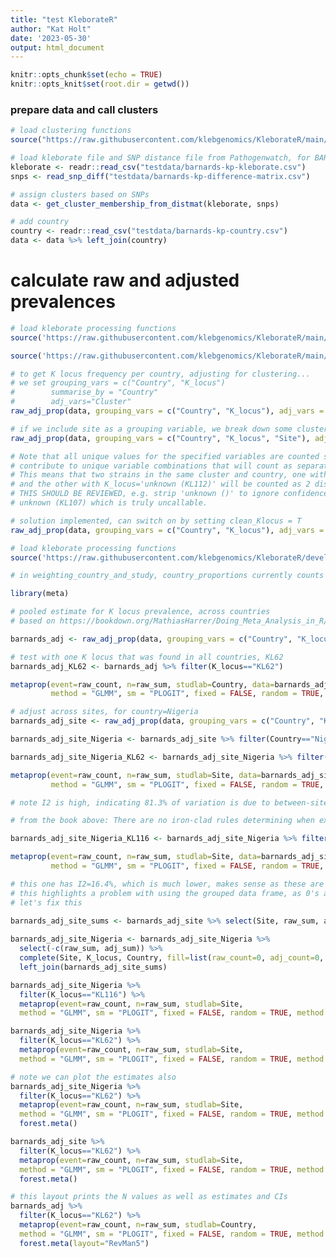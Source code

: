 ```yaml
---
title: "test KleborateR"
author: "Kat Holt"
date: '2023-05-30'
output: html_document
---
```


```r
knitr::opts_chunk$set(echo = TRUE)
knitr::opts_knit$set(root.dir = getwd())
```

### prepare data and call clusters
```r
# load clustering functions
source("https://raw.githubusercontent.com/klebgenomics/KleborateR/main/cluster_functions.R")

# load kleborate file and SNP distance file from Pathogenwatch, for BARNARDS Kleb pneumo genomes
kleborate <- readr::read_csv("testdata/barnards-kp-kleborate.csv")
snps <- read_snp_diff("testdata/barnards-kp-difference-matrix.csv")

# assign clusters based on SNPs
data <- get_cluster_membership_from_distmat(kleborate, snps)

# add country
country <- readr::read_csv("testdata/barnards-kp-country.csv")
data <- data %>% left_join(country)

```

# calculate raw and adjusted prevalences

``` r
# load kleborate processing functions
source('https://raw.githubusercontent.com/klebgenomics/KleborateR/main/kleborate_functions.R')

source('https://raw.githubusercontent.com/klebgenomics/KleborateR/main/plotting_functions.R')

```

``` r
# to get K locus frequency per country, adjusting for clustering...
# we set grouping_vars = c("Country", "K_locus")
#        summarise_by = "Country"
#        adj_vars="Cluster"
raw_adj_prop(data, grouping_vars = c("Country", "K_locus"), adj_vars = c("Cluster"), summarise_by = "Country")

# if we include site as a grouping variable, we break down some clusters into multiple sites, they are then counted as separate clusters which increases the denominator - ie denominator is number of unique K/Site/clusters per Country, not correct to say the denominator is 'country'
raw_adj_prop(data, grouping_vars = c("Country", "K_locus", "Site"), adj_vars = c("Cluster"), summarise_by = "Country")

# Note that all unique values for the specified variables are counted separately, and 
# contribute to unique variable combinations that will count as separate clusters.
# This means that two strains in the same cluster and country, one with K_locus='KL112' 
# and the other with K_locus='unknown (KL112)' will be counted as 2 distinct clusters.
# THIS SHOULD BE REVIEWED, e.g. strip 'unknown ()' to ignore confidence, except for
# unknown (KL107) which is truly uncallable.

# solution implemented, can switch on by setting clean_Klocus = T
raw_adj_prop(data, grouping_vars = c("Country", "K_locus"), adj_vars = c("Cluster"), summarise_by = "Country", clean_Klocus = T)
```

``` r
# load kleborate processing functions
source('https://raw.githubusercontent.com/klebgenomics/KleborateR/development/testing_ground.R')

# in weighting_country_and_study, country_proportions currently counts the number of unique combinations of (country/study/K) and weights the country proportional to that... not sure that is right?
```

``` r
library(meta)

# pooled estimate for K locus prevalence, across countries
# based on https://bookdown.org/MathiasHarrer/Doing_Meta_Analysis_in_R/pooling-es.html#pooling-props

barnards_adj <- raw_adj_prop(data, grouping_vars = c("Country", "K_locus"), adj_vars = c("Cluster"), summarise_by = "Country", clean_Klocus = T)

# test with one K locus that was found in all countries, KL62
barnards_adj_KL62 <- barnards_adj %>% filter(K_locus=="KL62")

metaprop(event=raw_count, n=raw_sum, studlab=Country, data=barnards_adj_KL62, 
         method = "GLMM", sm = "PLOGIT", fixed = FALSE, random = TRUE, method.random.ci = TRUE)

# adjust across sites, for country=Nigeria
barnards_adj_site <- raw_adj_prop(data, grouping_vars = c("Country", "K_locus", "Site"), adj_vars = c("Cluster"), summarise_by = "Site", clean_Klocus = T)

barnards_adj_site_Nigeria <- barnards_adj_site %>% filter(Country=="Nigeria")

barnards_adj_site_Nigeria_KL62 <- barnards_adj_site_Nigeria %>% filter(K_locus=="KL62")

metaprop(event=raw_count, n=raw_sum, studlab=Site, data=barnards_adj_site_Nigeria_KL62, 
         method = "GLMM", sm = "PLOGIT", fixed = FALSE, random = TRUE, method.random.ci = TRUE)

# note I2 is high, indicating 81.3% of variation is due to between-site heterogeneity.. not surprising as one site had only n=4 isolates and one had n=37

# from the book above: There are no iron-clad rules determining when exactly further analyses of the between-study heterogeneity are warranted. An approach that is sometimes used in practice is to check for outliers and influential cases when I2 is greater than 50%. When this threshold is reached, we can assume at least moderate heterogeneity, and that (more than) half of the variation is due to true effect size differences.

barnards_adj_site_Nigeria_KL116 <- barnards_adj_site_Nigeria %>% filter(K_locus=="KL116")

metaprop(event=raw_count, n=raw_sum, studlab=Site, data=barnards_adj_site_Nigeria_KL116, 
         method = "GLMM", sm = "PLOGIT", fixed = FALSE, random = TRUE, method.random.ci = TRUE)

# this one has I2=16.4%, which is much lower, makes sense as these are a different 2 sites, one with n=37 and one with n=16
# this highlights a problem with using the grouped data frame, as 0's are not included, ie we are not seeing that there are 0/4 KL116 at site NW
# let's fix this

barnards_adj_site_sums <- barnards_adj_site %>% select(Site, raw_sum, adj_sum) %>% unique()
  
barnards_adj_site_Nigeria <- barnards_adj_site_Nigeria %>%
  select(-c(raw_sum, adj_sum)) %>%
  complete(Site, K_locus, Country, fill=list(raw_count=0, adj_count=0, raw_prop=0, adj_prop=0)) %>%
  left_join(barnards_adj_site_sums)

barnards_adj_site_Nigeria %>% 
  filter(K_locus=="KL116") %>% 
  metaprop(event=raw_count, n=raw_sum, studlab=Site,  
  method = "GLMM", sm = "PLOGIT", fixed = FALSE, random = TRUE, method.random.ci = TRUE)

barnards_adj_site_Nigeria %>% 
  filter(K_locus=="KL62") %>% 
  metaprop(event=raw_count, n=raw_sum, studlab=Site,  
  method = "GLMM", sm = "PLOGIT", fixed = FALSE, random = TRUE, method.random.ci = TRUE)

# note we can plot the estimates also
barnards_adj_site_Nigeria %>% 
  filter(K_locus=="KL62") %>% 
  metaprop(event=raw_count, n=raw_sum, studlab=Site,  
  method = "GLMM", sm = "PLOGIT", fixed = FALSE, random = TRUE, method.random.ci = TRUE) %>%
  forest.meta()

barnards_adj_site %>% 
  filter(K_locus=="KL62") %>% 
  metaprop(event=raw_count, n=raw_sum, studlab=Site,  
  method = "GLMM", sm = "PLOGIT", fixed = FALSE, random = TRUE, method.random.ci = TRUE) %>%
  forest.meta()

# this layout prints the N values as well as estimates and CIs
barnards_adj %>% 
  filter(K_locus=="KL62") %>% 
  metaprop(event=raw_count, n=raw_sum, studlab=Country,  
  method = "GLMM", sm = "PLOGIT", fixed = FALSE, random = TRUE, method.random.ci = TRUE) %>%
  forest.meta(layout="RevMan5")


```